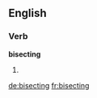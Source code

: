 ==English==

===Verb===
'''bisecting'''
# {{present participle of|bisect}}

[[de:bisecting]]
[[fr:bisecting]]